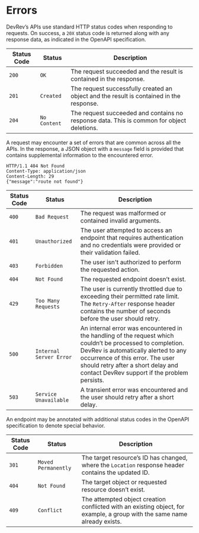 # Errors

DevRev’s APIs use standard HTTP status codes when responding to requests. On success, a `20X` status code is returned along with any response data, as indicated in the OpenAPI specification.

| Status Code | Status       | Description                                                                               |
| ----------- | ------------ | ----------------------------------------------------------------------------------------- |
| `200`       | `OK`         | The request succeeded and the result is contained in the response.                        |
| `201`       | `Created`    | The request successfully created an object and the result is contained in the response.   |
| `204`       | `No Content` | The request succeeded and contains no response data. This is common for object deletions. |

A request may encounter a set of errors that are common across all the APIs. In the response, a JSON object with a `message` field is provided that contains supplemental information to the encountered error.

```
HTTP/1.1 404 Not Found
Content-Type: application/json
Content-Length: 29
{"message":"route not found"}
```

| Status Code | Status                  | Description                                                                                                                                                                                                                                                                     |
| ----------- | ----------------------- | ------------------------------------------------------------------------------------------------------------------------------------------------------------------------------------------------------------------------------------------------------------------------------- |
| `400`       | `Bad Request`           | The request was malformed or contained invalid arguments.                                                                                                                                                                                                                     |
| `401`       | `Unauthorized`          | The user attempted to access an endpoint that requires authentication and no credentials were provided or their validation failed.                                                                                                                                              |
| `403`       | `Forbidden`             | The user isn't authorized to perform the requested action.                                                                                                                                                                                                                     |
| `404`       | `Not Found`             | The requested endpoint doesn’t exist.                                                                                                                                                                                                                                           |
| `429`       | `Too Many Requests`     | The user is currently throttled due to exceeding their permitted rate limit. The `Retry-After` response header contains the number of seconds before the user should retry.                                                                                                 |
| `500`       | `Internal Server Error` | An internal error was encountered in the handling of the request which couldn’t be processed to completion. DevRev is automatically alerted to any occurrence of this error. The user should retry after a short delay and contact DevRev support if the problem persists. |
| `503`       | `Service Unavailable`   | A transient error was encountered and the user should retry after a short delay.                                                                                                                                                                                                |

An endpoint may be annotated with additional status codes in the OpenAPI specification to denote special behavior.

| Status Code | Status              | Description                                                                                                       |
| ----------- | ------------------- | ----------------------------------------------------------------------------------------------------------------- |
| `301`       | `Moved Permanently` | The target resource’s ID has changed, where the `Location` response header contains the updated ID.               |
| `404`       | `Not Found`         | The target object or requested resource doesn’t exist.                                                            |
| `409`       | `Conflict`          | The attempted object creation conflicted with an existing object, for example, a group with the same name already exists. |